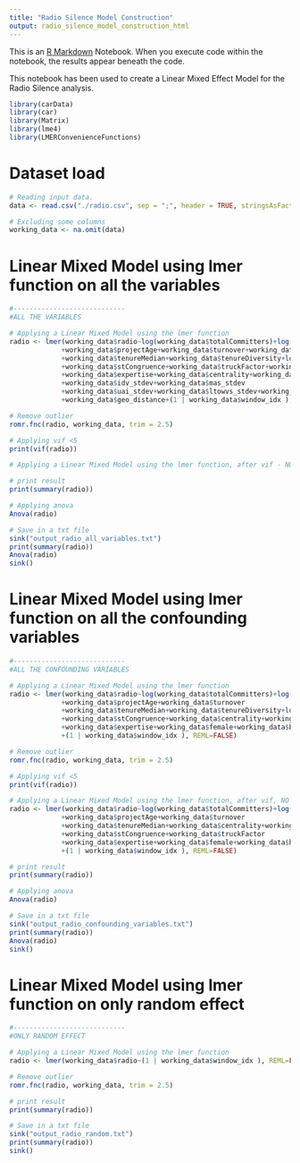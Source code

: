 ```yaml
---
title: "Radio Silence Model Construction"
output: radio_silence_model_construction_html
---
```


This is an [R Markdown](http://rmarkdown.rstudio.com) Notebook. When you execute code within the notebook, the results appear beneath the code. 

This notebook has been used to create a Linear Mixed Effect Model for the Radio Silence analysis.

```r

library(carData)
library(car)
library(Matrix)
library(lme4)
library(LMERConvenienceFunctions)

```

# Dataset load

```r

# Reading input data.
data <- read.csv("./radio.csv", sep = ";", header = TRUE, stringsAsFactors=FALSE)

# Excluding some columns
working_data <- na.omit(data)

```

# Linear Mixed Model using lmer function on all the variables

```r

#----------------------------
#ALL THE VARIABLES

# Applying a Linear Mixed Model using the lmer function
radio <- lmer(working_data$radio~log(working_data$totalCommitters)+log(working_data$totalcommits)
             +working_data$projectAge+working_data$turnover+working_data$blauGender
             +working_data$tenureMedian+working_data$tenureDiversity+log(working_data$teamSize)
             +working_data$stCongruence+working_data$truckFactor+working_data$female
             +working_data$expertise+working_data$centrality+working_data$pdi_stdev
             +working_data$idv_stdev+working_data$mas_stdev
             +working_data$uai_stdev+working_data$ltowvs_stdev+working_data$ivr_stdev
             +working_data$geo_distance+(1 | working_data$window_idx ), REML=FALSE)

# Remove outlier
romr.fnc(radio, working_data, trim = 2.5)

# Applying vif <5
print(vif(radio))

# Applying a Linear Mixed Model using the lmer function, after vif - NO REMOVAL

# print result
print(summary(radio))

# Applying anova
Anova(radio)

# Save in a txt file
sink("output_radio_all_variables.txt")
print(summary(radio))
Anova(radio)
sink()

```

# Linear Mixed Model using lmer function on all the confounding variables

```r

#----------------------------
#ALL THE CONFOUNDING VARIABLES

# Applying a Linear Mixed Model using the lmer function
radio <- lmer(working_data$radio~log(working_data$totalCommitters)+log(working_data$totalcommits)
             +working_data$projectAge+working_data$turnover
             +working_data$tenureMedian+working_data$tenureDiversity+log(working_data$teamSize)
             +working_data$stCongruence+working_data$centrality+working_data$truckFactor
             +working_data$expertise+working_data$female+working_data$blauGender
             +(1 | working_data$window_idx ), REML=FALSE)

# Remove outlier
romr.fnc(radio, working_data, trim = 2.5)

# Applying vif <5
print(vif(radio))

# Applying a Linear Mixed Model using the lmer function, after vif, NO REMOVALS
radio <- lmer(working_data$radio~log(working_data$totalCommitters)+log(working_data$totalcommits)
             +working_data$projectAge+working_data$turnover
             +working_data$tenureMedian+working_data$centrality+working_data$tenureDiversity
             +working_data$stCongruence+working_data$truckFactor
             +working_data$expertise+working_data$female+working_data$blauGender
             +(1 | working_data$window_idx ), REML=FALSE)

# print result
print(summary(radio))

# Applying anova
Anova(radio)

# Save in a txt file
sink("output_radio_confounding_variables.txt")
print(summary(radio))
Anova(radio)
sink()

```

# Linear Mixed Model using lmer function on only random effect

```r

#----------------------------
#ONLY RANDOM EFFECT

# Applying a Linear Mixed Model using the lmer function
radio <- lmer(working_data$radio~(1 | working_data$window_idx ), REML=FALSE)

# Remove outlier
romr.fnc(radio, working_data, trim = 2.5)

# print result
print(summary(radio))

# Save in a txt file
sink("output_radio_random.txt")
print(summary(radio))
sink()

```
